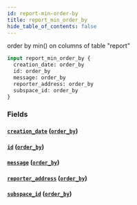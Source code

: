 ```yaml
---
id: report-min-order-by
title: report_min_order_by
hide_table_of_contents: false
---
```



order by min() on columns of table "report"

```graphql
input report_min_order_by {
  creation_date: order_by
  id: order_by
  message: order_by
  reporter_address: order_by
  subspace_id: order_by
}
```


### Fields

#### [`creation_date`](#) ([`order_by`](../enums/order-by))




#### [`id`](#) ([`order_by`](../enums/order-by))




#### [`message`](#) ([`order_by`](../enums/order-by))




#### [`reporter_address`](#) ([`order_by`](../enums/order-by))




#### [`subspace_id`](#) ([`order_by`](../enums/order-by))






